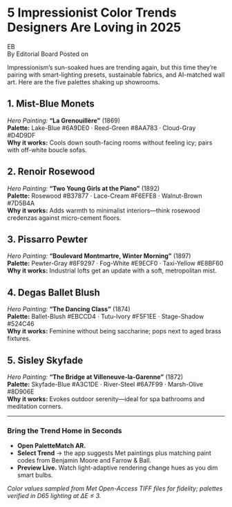 

# 5 Impressionist Color Trends Designers Are Loving in 2025

<div className="mb-6 flex items-center gap-4">
  <Avatar>
    <AvatarImage src="/avatar.png" alt="Editorial Board" />
    <AvatarFallback>EB</AvatarFallback>
  </Avatar>
  <div>
    <span className="font-semibold">By Editorial Board</span>
    <span className="block text-sm text-muted-foreground">
      Posted on <DateFormatter dateString="2025-05-06T00:00:00.000Z" />
    </span>
  </div>
</div>

Impressionism’s sun-soaked hues are trending again, but this time they’re pairing with smart-lighting presets, sustainable fabrics, and AI-matched wall art. Here are the five palettes shaking up showrooms.

## 1. Mist-Blue Monets

*Hero Painting:* **“La Grenouillère”** (1869)  
**Palette:** Lake-Blue #6A9DE0 · Reed-Green #8AA783 · Cloud-Gray #D4D9DF  
**Why it works:** Cools down south-facing rooms without feeling icy; pairs with off-white boucle sofas.

## 2. Renoir Rosewood

*Hero Painting:* **“Two Young Girls at the Piano”** (1892)  
**Palette:** Rosewood #B37877 · Lace-Cream #F6EFE8 · Walnut-Brown #7D5B4A  
**Why it works:** Adds warmth to minimalist interiors—think rosewood credenzas against micro-cement floors.

## 3. Pissarro Pewter

*Hero Painting:* **“Boulevard Montmartre, Winter Morning”** (1897)  
**Palette:** Pewter-Gray #8F9297 · Fog-White #E9ECF0 · Taxi-Yellow #E8BF60  
**Why it works:** Industrial lofts get an update with a soft, metropolitan mist.

## 4. Degas Ballet Blush

*Hero Painting:* **“The Dancing Class”** (1874)  
**Palette:** Ballet-Blush #EBCCD4 · Tutu-Ivory #F5F1EE · Stage-Shadow #524C46  
**Why it works:** Feminine without being saccharine; pops next to aged brass fixtures.

## 5. Sisley Skyfade

*Hero Painting:* **“The Bridge at Villeneuve-la-Garenne”** (1872)  
**Palette:** Skyfade-Blue #A3C1DE · River-Steel #6A7F99 · Marsh-Olive #8D906E  
**Why it works:** Evokes outdoor serenity—ideal for spa bathrooms and meditation corners.

---

### Bring the Trend Home in Seconds

- **Open PaletteMatch AR.**  
- **Select Trend** → the app suggests Met paintings plus matching paint codes from Benjamin Moore and Farrow & Ball.  
- **Preview Live.** Watch light-adaptive rendering change hues as you dim smart bulbs.

*Color values sampled from Met Open-Access TIFF files for fidelity; palettes verified in D65 lighting at ΔE ≤ 3.*  